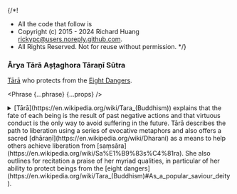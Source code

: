 {/*!
 * All the code that follow is
 * Copyright (c) 2015 - 2024 Richard Huang <rickypc@users.noreply.github.com>.
 * All Rights Reserved. Not for reuse without permission.
 */}


### Ārya Tārā Aṣṭaghora Tāraṇī Sūtra

[Tārā](https://en.wikipedia.org/wiki/Tara_(Buddhism)) who protects from the [Eight Dangers](https://en.wikipedia.org/wiki/Tara_(Buddhism)#As_a_popular_saviour_deity).

<Phrase {...phrase} {...props} />

<details>
  <summary>
    [Tārā](https://en.wikipedia.org/wiki/Tara_(Buddhism)) explains that the fate
    of each being is the result of past negative actions
    and that virtuous conduct is the only way to avoid suffering in the future.
    Tārā describes the path to liberation using a series of evocative metaphors
    and also offers a sacred [dhāraṇī](https://en.wikipedia.org/wiki/Dharani)
    as a means to help others achieve liberation from [saṃsāra](https://en.wikipedia.org/wiki/Sa%E1%B9%83s%C4%81ra).
    She also outlines for recitation a praise of her myriad qualities,
    in particular of her ability to protect beings from the [eight dangers](https://en.wikipedia.org/wiki/Tara_(Buddhism)#As_a_popular_saviour_deity).
  </summary>
  <div>
    <MultiLingual {...phrase} />
  </div>
</details>
